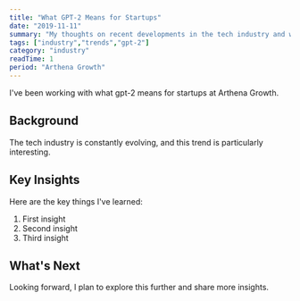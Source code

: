 ```yaml
---
title: "What GPT-2 Means for Startups"
date: "2019-11-11"
summary: "My thoughts on recent developments in the tech industry and what they mean for developers."
tags: ["industry","trends","gpt-2"]
category: "industry"
readTime: 1
period: "Arthena Growth"
---
```


I've been working with what gpt-2 means for startups at Arthena Growth.

## Background

The tech industry is constantly evolving, and this trend is particularly interesting.

## Key Insights

Here are the key things I've learned:

1. First insight
2. Second insight
3. Third insight

## What's Next

Looking forward, I plan to explore this further and share more insights.

